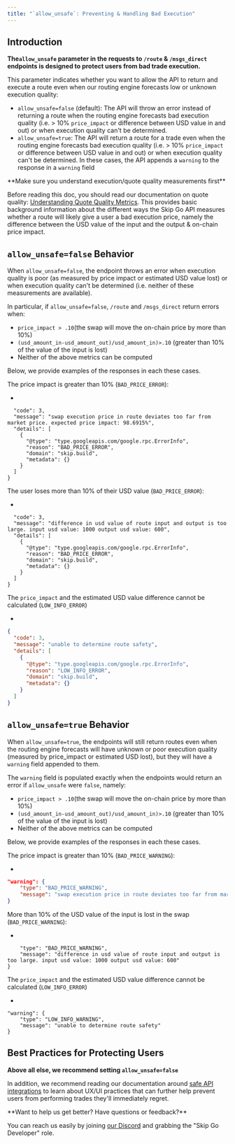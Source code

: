 ```yaml
---
title: "`allow_unsafe`: Preventing & Handling Bad Execution"
---
```


## Introduction

**The`allow_unsafe` parameter in the requests to `/route` & `/msgs_direct` endpoints is designed to protect users from bad trade execution.** 

This parameter indicates whether you want to allow the API to return and execute a route even when our routing engine forecasts low or unknown execution quality: 

* `allow_unsafe=false` (default): The API will throw an error instead of returning a route when the routing engine forecasts bad execution quality (i.e. > 10% `price_impact` or difference between USD value in and out) or when execution quality can't be determined.
* `allow_unsafe=true`: The API will return a route for a trade even when the routing engine forecasts bad execution quality (i.e. > 10% `price_impact` or difference between USD value in and out) or when execution quality can't be determined. In these cases, the API appends a `warning` to the response in a `warning` field


 <Info>
 **Make sure you understand execution/quote quality measurements first**
 
 Before reading this doc, you should read our documentation on quote quality: [ Understanding Quote Quality Metrics](./understanding-quote-quality-metrics). This provides basic background information about the different ways the Skip Go API measures whether a route will likely give a user a bad execution price, namely the difference between the USD value of the input and the output & on-chain price impact.
</Info>

## `allow_unsafe=false` Behavior

When `allow_unsafe=false`, the endpoint throws an error when execution quality is poor (as measured by price impact or estimated USD value lost) or when execution quality can't be determined (i.e. neither of these measurements are available). 

In particular, if `allow_unsafe=false`, `/route` and `/msgs_direct` return errors when:

* `price_impact > .10`(the swap will move the on-chain price by more than 10%)
* `(usd_amount_in-usd_amount_out)/usd_amount_in)>.10` (greater than 10% of the value of the input is lost)
* Neither of the above metrics can be computed

Below, we provide examples of the responses in each these cases. 

The price impact is greater than 10% (`BAD_PRICE_ERROR`):

* 
```{  
  "code": 3,  
  "message": "swap execution price in route deviates too far from market price. expected price impact: 98.6915%",  
  "details": [  
    {  
      "@type": "type.googleapis.com/google.rpc.ErrorInfo",  
      "reason": "BAD_PRICE_ERROR",  
      "domain": "skip.build",  
      "metadata": {}  
    }  
  ]  
}  
```

The user loses more than 10% of their USD value (`BAD_PRICE_ERROR`):

* 
```{  
  "code": 3,  
  "message": "difference in usd value of route input and output is too large. input usd value: 1000 output usd value: 600",  
  "details": [  
    {  
      "@type": "type.googleapis.com/google.rpc.ErrorInfo",  
      "reason": "BAD_PRICE_ERROR",  
      "domain": "skip.build",  
      "metadata": {}  
    }  
  ]  
}  
```

The `price_impact` and the estimated USD value difference cannot be calculated (`LOW_INFO_ERROR`)

*   
```JSON JSON
{  
  "code": 3,  
  "message": "unable to determine route safety",  
  "details": [  
    {  
      "@type": "type.googleapis.com/google.rpc.ErrorInfo",  
      "reason": "LOW_INFO_ERROR",  
      "domain": "skip.build",  
      "metadata": {}  
    }  
  ]  
}  
```

## `allow_unsafe=true` Behavior

When `allow_unsafe=true`, the endpoints will still return routes even when the routing engine forecasts will have unknown or poor execution quality (measured by price\_impact or estimated USD lost), but they will have a `warning` field appended to them. 

The `warning` field is populated exactly when the endpoints would return an error if `allow_unsafe` were `false`, namely: 

* `price_impact > .10`(the swap will move the on-chain price by more than 10%)
* `(usd_amount_in-usd_amount_out)/usd_amount_in)>.10` (greater than 10% of the value of the input is lost)
* Neither of the above metrics can be computed

Below, we provide examples of the responses in each these cases. 

The price impact is greater than 10% (`BAD_PRICE_WARNING`):

*   
```JSON JSON
"warning": {  
    "type": "BAD_PRICE_WARNING",  
    "message": "swap execution price in route deviates too far from market price. expected price impact: 98.6826%"  
}  
```

More than 10% of the USD value of the input is lost in the swap (`BAD_PRICE_WARNING`): 

* 
```"warning": {  
    "type": "BAD_PRICE_WARNING",  
    "message": "difference in usd value of route input and output is too large. input usd value: 1000 output usd value: 600"  
}  
```

The `price_impact` and the estimated USD value difference cannot be calculated (`LOW_INFO_ERROR`)

* 
```
"warning": {  
    "type": "LOW_INFO_WARNING",  
    "message": "unable to determine route safety"  
}  
```

## Best Practices for Protecting Users

**Above all else, we recommend setting `allow_unsafe=false`**

In addition, we recommend reading our documentation around [safe API integrations](./safe-swapping-how-to-protect-users-from-harming-themselves) to learn about UX/UI practices that can further help prevent users from performing trades they'll immediately regret.

 <Check>
 **Want to help us get better? Have questions or feedback?**
 
 You can reach us easily by joining [our Discord](https://skip.build/discord) and grabbing the "Skip Go Developer" role.
 </Check>
